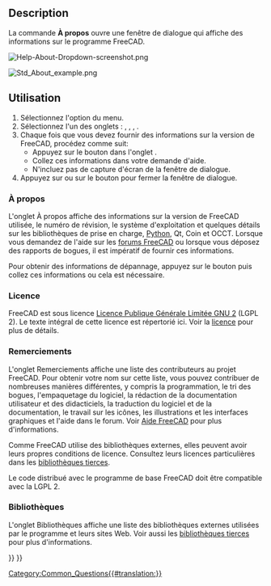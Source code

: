<languages/>

{{Docnav/fr
|[[Std_ReportBug/fr|Rapport de bogue]]
|[[Std_WhatsThis/fr|Qu'est-ce que c'est ?]]
|[[Std_Help_Menu/fr|Menu Aide]]
|IconL=Std_ReportBug.svg
|IconR=Std_WhatsThis.svg
|IconC=Freecad.svg
}}

{{GuiCommand/fr
|Name=Std About
|Name/fr=Std À propos
|Workbenches=Tous
|MenuLocation=Aide → À propos de FreeCAD
}}

==Description==

La commande '''À propos''' ouvre une fenêtre de dialogue qui affiche des informations sur le programme FreeCAD.

[[File:Help-About-Dropdown-screenshot.png]]
{{Caption|Activer la fenêtre de dialogue À propos via {{MenuCommand|Aide → [[Image:Std_About.svg|16px]] À propos de FreeCAD}}}}

[[File:Std_About_example.png]]
{{Caption|La fenêtre de dialogue À propos de FreeCAD}}

{{VeryImportantMessage|'''ATTENTION''' : ne prenez pas de capture d'écran de cette boîte de dialogue !<br/>Appuyez plutôt sur le bouton {{Button|Copier dans le presse-papiers}} puis collez les informations dans votre demande d'aide.}}

<span id="Usage"></span>
==Utilisation==

# Sélectionnez l'option {{MenuCommand|Aide → [[File:Std_About.svg|16px]] À propos de FreeCAD}} du menu.
# Sélectionnez l'un des onglets : {{MenuCommand|À propos}}, {{MenuCommand|Remerciements}}, {{MenuCommand|Licence}}, {{MenuCommand|Bibliothèques}}.
# Chaque fois que vous devez fournir des informations sur la version de FreeCAD, procédez comme suit:
#* Appuyez sur le bouton {{Button|Copier dans le presse-papiers}} dans l'onglet {{MenuCommand|À propos}}.
#* Collez ces informations dans votre demande d'aide.
#* N'incluez pas de capture d'écran de la fenêtre de dialogue.
# Appuyez sur {{KEY|Échap}} ou sur le bouton {{Button|OK}} pour fermer la fenêtre de dialogue.

<span id="About"></span>
=== À propos ===

L'onglet À propos affiche des informations sur la version de FreeCAD utilisée, le numéro de révision, le système d'exploitation et quelques détails sur les bibliothèques de prise en charge, [[Python/fr|Python]], Qt, Coin et OCCT. Lorsque vous demandez de l'aide sur les [https://forum.freecad.org/viewtopic.php?f=3&t=2264 forums FreeCAD] ou lorsque vous déposez des rapports de bogues, il est impératif de fournir ces informations.

Pour obtenir des informations de dépannage, appuyez sur le bouton {{Button|Copiez dans le presse-papiers}} puis collez ces informations ou cela est nécessaire.

{{Code|lang=text|code=
OS: Windows 11 build 22621
Word size of FreeCAD: 64-bit
Version: 0.21.2.33771 (Git)
Build type: Release
Branch: releases/FreeCAD-0-21
Hash: b9bfa5c5507506e4515816414cd27f4851d00489
Python 3.8.10, Qt 5.15.2, Coin 4.0.1, Vtk 8.2.0, OCC 7.6.3
Locale: English/United States (en_US)
Installed mods: 
  * fasteners 0.5.0
  * sheetmetal 0.3.16
}}

<span id="License"></span>
=== Licence ===

FreeCAD est sous licence [https://fr.wikipedia.org/wiki/Licence_publique_g%C3%A9n%C3%A9rale_limit%C3%A9e_GNU Licence Publique Générale Limitée GNU 2] (LGPL 2). Le texte intégral de cette licence est répertorié ici. Voir la [[License/fr|licence]] pour plus de détails.

<span id="Credits"></span>
===Remerciements ===

L'onglet Remerciements affiche une liste des contributeurs au projet FreeCAD. Pour obtenir votre nom sur cette liste, vous pouvez contribuer de nombreuses manières différentes, y compris la programmation, le tri des bogues, l'empaquetage du logiciel, la rédaction de la documentation utilisateur et des didacticiels, la traduction du logiciel et de la documentation, le travail sur les icônes, les illustrations et les interfaces graphiques et l'aide dans le forum. Voir [[Help_FreeCAD/fr|Aide FreeCAD]] pour plus d'informations.

Comme FreeCAD utilise des bibliothèques externes, elles peuvent avoir leurs propres conditions de licence. Consultez leurs licences particulières dans les [[Third_Party_Libraries/fr|bibliothèques tierces]].

Le code distribué avec le programme de base FreeCAD doit être compatible avec la LGPL 2.

<span id="Libraries"></span>
===Bibliothèques===

L'onglet Bibliothèques affiche une liste des bibliothèques externes utilisées par le programme et leurs sites Web. Voir aussi les [[Third_Party_Libraries/fr|bibliothèques tierces]] pour plus d'informations.


{{Docnav/fr
|[[Std_ReportBug/fr|Rapport de bogue]]
|[[Std_WhatsThis/fr|Qu'est-ce que c'est ?]]
|[[Std_Help_Menu/fr|Menu Aide]]
|IconL=Std_ReportBug.svg
|IconR=Std_WhatsThis.svg
|IconC=Freecad.svg
}}

[[Category:Common_Questions{{#translation:}}]]
{{Std_Base_navi{{#translation:}}}}
{{Userdocnavi{{#translation:}}}}